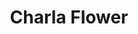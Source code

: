 ---
title: "Charla Flower"
meta_title: "Charla Flower craft"
description: "Craft de Charla Flower"
rank: "c"
draft: false
name: "Charla Flower"
recipe_img: "https://wiki.pokexgames.com/images/4/42/Beautiful_Flower.png"
level: 42
craft_time: 43200
result: 1
value_npc: 1
ingredients:
  - name: "Fire Tail"
    quantity: 15
    item_img: "https://wiki.pokexgames.com/images/2/22/Fire_Tail.png"
    value_npc: 1
  - name: "Rawst Seed"
    quantity: 1
    item_img: "https://wiki.pokexgames.com/images/3/3b/Rawst_Seed.png"
    value_npc: 1
  - name: "Condensed Grass"
    quantity: 20
    item_img: "https://wiki.pokexgames.com/images/c/ce/Condensed_Grass.png"
    value_npc: 1
---